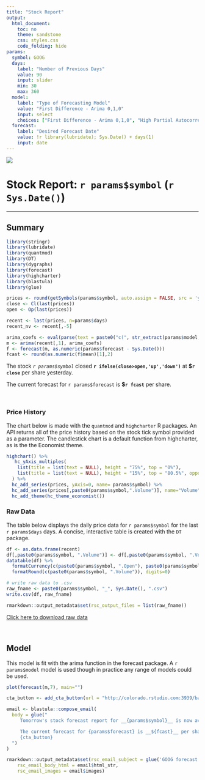 ```yaml
---
title: "Stock Report"
output:
  html_document:
    toc: no
    theme: sandstone
    css: styles.css
    code_folding: hide
params:
  symbol: GOOG
  days:
    label: "Number of Previous Days"
    value: 90
    input: slider
    min: 30
    max: 360
  model:
    label: "Type of Forecasting Model"
    value: "First Difference - Arima 0,1,0"
    input: select
    choices: ["First Difference - Arima 0,1,0", "High Partial Autocorrelation - Arima 1,1,0", "Simple Exponential Smoothimg - Arima 0,1,1" ]
  forecast:
    label: "Desired Forecast Date"
    value: !r library(lubridate); Sys.Date() + days(1)
    input: date
---
```


<img class="logo" src="bank.png" />
  
# Stock Report: `r params$symbol` (`r Sys.Date()`) 

<hr>

## Summary {.tabset}

```r
library(stringr)
library(lubridate)
library(quantmod)
library(DT)
library(dygraphs)
library(forecast)
library(highcharter)
library(blastula)
library(glue)

prices <- round(getSymbols(params$symbol, auto.assign = FALSE, src = 'yahoo'), 2)
close <- Cl(last(prices))
open <- Op(last(prices))

recent <- last(prices, n=params$days)
recent_nv <- recent[,-5]

arima_coefs <- eval(parse(text = paste0("c(", str_extract(params$model, "\\d,\\d,\\d"), ")")))
m <- arima(recent[,1], arima_coefs)
f <- forecast(m, as.numeric(params$forecast - Sys.Date()))
fcast <- round(as.numeric(f$mean)[1],2)
```

The stock _`r params$symbol`_ closed __`r ifelse(close>open,'up','down')`__ at __$`r close`__ per share yesterday.

The current forecast for `r params$forecast` is __$`r fcast`__ per share.

<br>

### Price History

The chart below is made with the `quantmod` and `highcharter` R packages. An API returns all of the price history based on the stock tick symbol provided as a parameter. The candlestick chart is a default function from highcharter, as is the the Economist theme.


```r

highchart() %>% 
   hc_yAxis_multiples(
    list(title = list(text = NULL), height = "75%", top = "0%"),
    list(title = list(text = NULL), height = "15%", top = "80.5%", opposite = TRUE)
  ) %>%
  hc_add_series(prices, yAxis=0, name= params$symbol) %>% 
  hc_add_series(prices[,paste0(params$symbol,".Volume")], name="Volume", type="column", yAxis=1) %>% 
  hc_add_theme(hc_theme_economist())
```

### Raw Data

The table below displays the daily price data for `r params$symbol` for the last `r params$days` days. A concise, interactive table is created with the `DT` package. 

  
```r
df <- as.data.frame(recent)
df[,paste0(params$symbol, ".Volume")] <- df[,paste0(params$symbol, ".Volume")]/1000000 
datatable(df) %>% 
  formatCurrency(c(paste0(params$symbol, ".Open"), paste0(params$symbol, ".High"), paste0(params$symbol, ".Low"), paste0(params$symbol,".Close")), digits=2) %>% 
  formatRound(c(paste0(params$symbol, ".Volume")), digits=0)

# write raw data to .csv
raw_fname <- paste0(params$symbol, "_", Sys.Date(), ".csv")
write.csv(df, raw_fname)

rmarkdown::output_metadata$set(rsc_output_files = list(raw_fname))
```

[Click here to download raw data](`r raw_fname`)


<br>

## Model

This model is fit with the arima function in the forecast package. A `r params$model` model is used though in practice any range of models could be used.

```r
plot(forecast(m,7), main="")
```

````r
cta_button <- add_cta_button(url = "http://colorado.rstudio.com:3939/bank-stock/", text = "View Report", align = "center")

email <- blastula::compose_email(
  body = glue("
     Tomorrow's stock forecast report for __{params$symbol}__ is now available.

     The current forecast for {params$forecast} is __${fcast}__ per share.
     {cta_button}
  ")
)

rmarkdown::output_metadata$set(rsc_email_subject = glue('GOOG forecast for {params$forecast}: ${round(as.numeric(f$mean)[1],2)}'),
    rsc_email_body_html = email$html_str,
    rsc_email_images = email$images)
````
